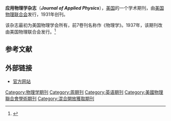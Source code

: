 {{Infobox journal
| title = Journal of Applied Physics
| formernames = Physics
| cover =  
| discipline = 物理学
| publisher = [[美国物理联合会|美国物理联合会]]
| language = [[英语|英语]]
| country = 美国
| abbreviation = J. Appl. Phys.
| editor = André Anders
| ISSN = 0021-8979
| eISSN = 1089-7550
| CODEN = JAPIAU
| OCLC = 900973293
| LCCN = 33023425
| history = 1931-present
| frequency = Biweekly
| impact = 2.328
| impact-year = 2018
| website = http://scitation.aip.org/content/aip/journal/jap
| link1 = http://scitation.aip.org/content/aip/journal/jap/browse
| link1-name = Online access
}}

'''应用物理学杂志'''（'''''Journal of Applied Physics'''''），[[美国|美国]]的一个学术期刊，由[[美国物理联合会|美国物理联合会]]发行，1931年创刊。

该杂志最初为美国物理学会所有，前7卷刊名称作《物理学》。1937年，该期刊改由美国物理联合会发行。<ref>{{cite journal |doi=10.1063/1.1710231|title=''Let us go forward . . . ''|journal=Journal of Applied Physics|volume=8|pages=1|year=1937|bibcode=1937JAP.....8....1}}</ref>

==参考文献==
{{reflist}}

== 外部链接 ==
* [http://scitation.aip.org/content/aip/journal/jap 官方网站] {{Wayback|url=http://scitation.aip.org/content/aip/journal/jap |date=20150409055905 }}

[[Category:物理学期刊|Category:物理学期刊]]
[[Category:周期刊|Category:周期刊]]
[[Category:英语期刊|Category:英语期刊]]
[[Category:美國物理聯合會學術期刊|Category:美國物理聯合會學術期刊]]
[[Category:混合開放獲取期刊|Category:混合開放獲取期刊]]